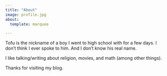 ```yaml
---
title: "About"
image: profile.jpg
about:
  template: marquee

---
```


Tofu is the nickname of a boy I went to high school with for a few days. I don't think I ever spoke to him. And I don't know his real name.

I like talking/writing about religion, movies, and math (among other things).

Thanks for visiting my blog.
